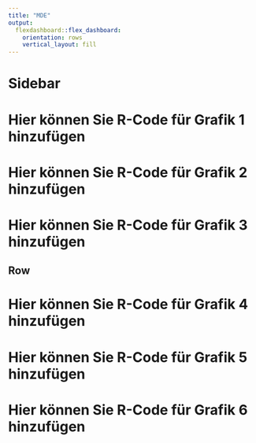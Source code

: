```yaml
---
title: "MDE"
output: 
  flexdashboard::flex_dashboard:
    orientation: rows
    vertical_layout: fill
---
```


# Sidebar {.sidebar}

# Hier können Sie R-Code für Grafik 1 hinzufügen
# Hier können Sie R-Code für Grafik 2 hinzufügen
# Hier können Sie R-Code für Grafik 3 hinzufügen


Row
-----------------------------------------------------------------------


# Hier können Sie R-Code für Grafik 4 hinzufügen
# Hier können Sie R-Code für Grafik 5 hinzufügen
# Hier können Sie R-Code für Grafik 6 hinzufügen
